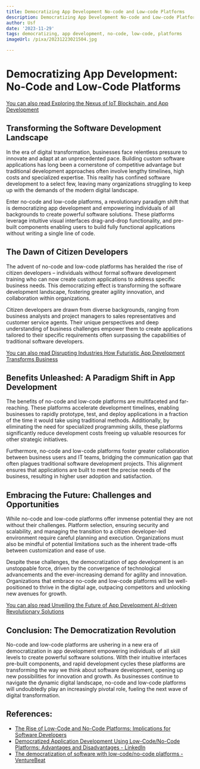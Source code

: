 ```yaml
---
title: Democratizing App Development No-code and Low-code Platforms
description: Democratizing App Development No-code and Low-code Platforms
author: Usf
date: '2023-11-29'
tags: democratizing, app development, no-code, low-code, platforms
imageUrl: /pixa/20231223021504.jpg

---
```

#  Democratizing App Development: No-Code and Low-Code Platforms

[You can also read Exploring the Nexus of IoT Blockchain, and App Development](Exploring%20the%20Nexus%20of%20IoT%2C%20Blockchain%2C%20and%20App%20Development)


## Transforming the Software  Development Landscape

In the era of digital transformation, businesses  face  relentless pressure to innovate and adapt at an  unprecedented pace. Building custom software applications has long been a cornerstone of competitive advantage but traditional development approaches often  involve lengthy timelines, high costs and specialized expertise.  This reality has confined software development to a select few, leaving many organizations  struggling to keep up with the demands of the modern digital landscape.

Enter no-code and low-code  platforms, a  revolutionary paradigm shift that is  democratizing app development and empowering individuals of all backgrounds to create  powerful software solutions. These platforms leverage intuitive visual interfaces drag-and-drop functionality,  and pre-built components enabling users to build fully functional applications without writing a single line of code.

## The Dawn of Citizen Developers

The advent of no-code and low-code platforms has  heralded the rise of citizen developers – individuals without  formal software development training who can  now create custom applications to  address specific business needs. This democratizing effect is  transforming the software development landscape, fostering greater agility innovation, and collaboration within  organizations.

Citizen  developers are drawn from diverse backgrounds, ranging  from  business analysts and project managers to sales representatives and customer service agents. Their unique perspectives and deep understanding of business challenges empower them to create applications tailored to their specific requirements  often surpassing the capabilities of traditional software developers.

[You can also read Disrupting Industries How Futuristic App Development  Transforms Business](Disrupting%20Industries%20How%20Futuristic%20App%20Development%20Transforms%20Business)


## Benefits  Unleashed: A Paradigm Shift in  App Development

The benefits  of no-code  and low-code platforms are multifaceted and far-reaching. These platforms accelerate development  timelines, enabling businesses to rapidly prototype, test,  and deploy applications in a fraction of the time it would take using traditional methods. Additionally, by eliminating the  need for specialized programming skills, these platforms significantly reduce development costs  freeing  up valuable resources for other  strategic  initiatives.

Furthermore, no-code and low-code platforms foster greater  collaboration between business users and IT teams, bridging the communication gap that often plagues traditional software development projects. This alignment ensures that  applications  are built to meet the precise needs of the business, resulting in higher user adoption and satisfaction.

## Embracing the Future: Challenges and Opportunities

While no-code  and low-code platforms  offer immense potential  they are not without their challenges. Platform selection, ensuring security  and scalability, and managing the transition to a citizen developer-led environment  require careful planning and  execution. Organizations must also  be mindful of potential limitations such as the inherent  trade-offs between customization and ease of use.

Despite these challenges, the democratization of app development is an unstoppable force, driven by the convergence of technological advancements  and the ever-increasing demand for agility and innovation. Organizations that embrace no-code and low-code platforms  will be well-positioned to thrive in the digital age, outpacing competitors and unlocking new avenues for growth.

[You can also read Unveiling the Future of App Development AI-driven Revolutionary Solutions](Unveiling%20the%20Future%20of%20App%20Development%20AI-driven%20Revolutionary%20Solutions)


## Conclusion: The Democratization Revolution

No-code and low-code platforms are ushering in a new era of democratization in app development empowering individuals of all skill levels to create powerful software solutions. With their intuitive interfaces  pre-built components, and rapid  development cycles these platforms are transforming the way we  think about software development, opening up new possibilities for  innovation and growth. As businesses continue  to navigate the  dynamic  digital landscape,  no-code and low-code platforms will undoubtedly play an increasingly pivotal role, fueling the next wave of digital transformation.

## References:
- [The Rise of Low-Code and No-Code Platforms: Implications for Software Developers](https://ayoub3bidi.medium.com/the-rise-of-low-code-and-no-code-platforms-implications-for-software-developers-38110d795424)
- [Democratized Application Development Using Low-Code/No-Code Platforms: Advantages and Disadvantages - LinkedIn](https://www.linkedin.com/pulse/democratized-application-development-using-platforms-advantages)
- [The democratization of software with low-code/no-code platforms - VentureBeat](https://venturebeat.com/business/the-democratization-of-software-with-low-code-no-code-platforms/)
